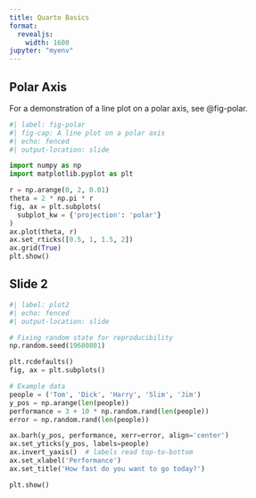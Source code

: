 ```yaml
---
title: Quarto Basics
format:
  revealjs:
    width: 1600
jupyter: "myenv"
---
```


## Polar Axis

For a demonstration of a line plot on a polar axis, see @fig-polar.

```python
#| label: fig-polar
#| fig-cap: A line plot on a polar axis
#| echo: fenced
#| output-location: slide

import numpy as np
import matplotlib.pyplot as plt

r = np.arange(0, 2, 0.01)
theta = 2 * np.pi * r
fig, ax = plt.subplots(
  subplot_kw = {'projection': 'polar'} 
)
ax.plot(theta, r)
ax.set_rticks([0.5, 1, 1.5, 2])
ax.grid(True)
plt.show()
```

## Slide 2

```python
#| label: plot2
#| echo: fenced
#| output-location: slide

# Fixing random state for reproducibility
np.random.seed(19680801)

plt.rcdefaults()
fig, ax = plt.subplots()

# Example data
people = ('Tom', 'Dick', 'Harry', 'Slim', 'Jim')
y_pos = np.arange(len(people))
performance = 3 + 10 * np.random.rand(len(people))
error = np.random.rand(len(people))

ax.barh(y_pos, performance, xerr=error, align='center')
ax.set_yticks(y_pos, labels=people)
ax.invert_yaxis()  # labels read top-to-bottom
ax.set_xlabel('Performance')
ax.set_title('How fast do you want to go today?')

plt.show()
```

